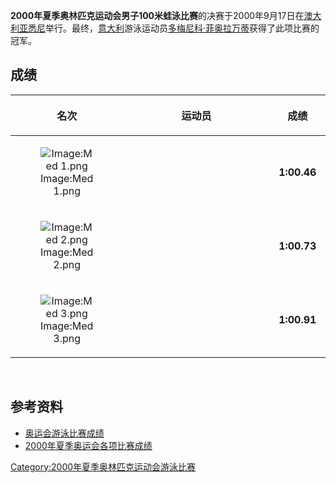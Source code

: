 {{2000年夏季奥林匹克运动会游泳比赛}}
'''2000年夏季奥林匹克运动会男子100米蛙泳比赛'''的决赛于2000年9月17日在[[澳大利亚|澳大利亚]][[悉尼|悉尼]]举行。最终，[[意大利|意大利]]游泳运动员[[多梅尼科·菲奥拉万蒂|多梅尼科·菲奥拉万蒂]]获得了此项比赛的冠军。

==成绩==
{| bgcolor="#f7f8ff" cellpadding="3" cellspacing="0" border="1" style="font-size: 92%; border: gray solid 1,5px; border-collapse: collapse;"
|- bgcolor="#efefef"
! 名次
!align="center" style="width: 20em"|运动员
!align="center" style="width: 5em"|成绩
|-
|align="center"|[[Image:Med_1.png|Image:Med 1.png]]
|{{flagIOCathlete|[[多梅尼科·菲奥拉万蒂|多梅尼科·菲奥拉万蒂]]|ITA|2000年夏季}}
|align="center"|'''1:00.46'''
|-
|align="center"|[[Image:Med_2.png|Image:Med 2.png]]
|{{flagIOCathlete|[[埃德·摩西|埃德·摩西]]|USA|2000年夏季}}
|align="center"|'''1:00.73'''
|-
|align="center"|[[Image:Med_3.png|Image:Med 3.png]]
|{{flagIOCathlete|[[罗曼·斯卢德诺夫|罗曼·斯卢德诺夫]]|RUS|2000年夏季}}
|align="center"|'''1:00.91'''
|}
<br>

==参考资料==
* [http://www.usaswimming.org/USASWeb/_Rainbow/2000%20Olympics/6491324e-f89a-428d-a3a5-72190602d288/2000_olympics_200mback_men.html 奥运会游泳比赛成绩] {{Wayback|url=http://www.usaswimming.org/USASWeb/_Rainbow/2000%20Olympics/6491324e-f89a-428d-a3a5-72190602d288/2000_olympics_200mback_men.html |date=20070930185441 }}
* [https://web.archive.org/web/20100606071339/http://www.schoolsports.com.cn/info/info.asp?info_ID=2814 2000年夏季奥运会各项比赛成绩]
[[Category:2000年夏季奥林匹克运动会游泳比赛|Category:2000年夏季奥林匹克运动会游泳比赛]]